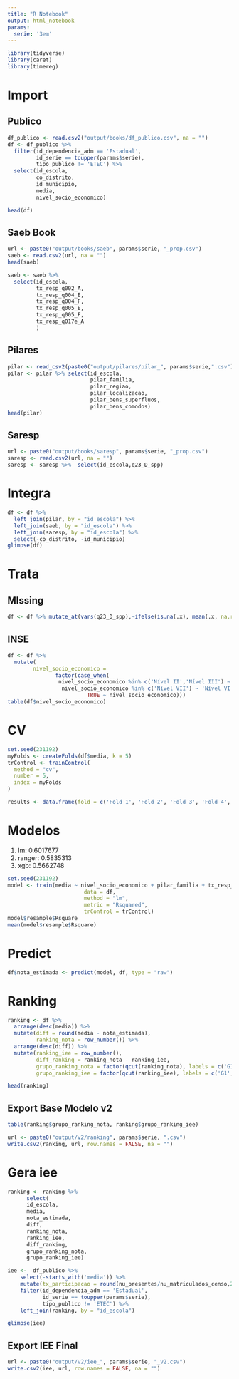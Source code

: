 ```yaml
---
title: "R Notebook"
output: html_notebook
params:
  serie: '3em'
---
```

```r
library(tidyverse)
library(caret)
library(timereg)
```

# Import
## Publico
```r
df_publico <- read.csv2("output/books/df_publico.csv", na = "")
df <- df_publico %>% 
  filter(id_dependencia_adm == 'Estadual',
         id_serie == toupper(params$serie),
         tipo_publico != 'ETEC') %>% 
  select(id_escola, 
         co_distrito,
         id_municipio,
         media,
         nivel_socio_economico)

head(df)
```




## Saeb Book
```r
url <- paste0("output/books/saeb", params$serie, "_prop.csv")
saeb <- read.csv2(url, na = "")
head(saeb)
```

```r
saeb <- saeb %>% 
  select(id_escola,
         tx_resp_q002_A,
         tx_resp_q004_E,
         tx_resp_q004_F,
         tx_resp_q005_E,
         tx_resp_q005_F,
         tx_resp_q017e_A
         )
```

## Pilares
```r
pilar <- read_csv2(paste0("output/pilares/pilar_", params$serie,".csv"))
pilar <- pilar %>% select(id_escola,
                          pilar_familia,
                          pilar_regiao,
                          pilar_localizacao,
                          pilar_bens_superfluos,
                          pilar_bens_comodos)
head(pilar)
```


## Saresp
```r
url <- paste0("output/books/saresp", params$serie, "_prop.csv")
saresp <- read.csv2(url, na = "")
saresp <- saresp %>%  select(id_escola,q23_D_spp)
```



# Integra
```r
df <- df %>% 
  left_join(pilar, by = "id_escola") %>% 
  left_join(saeb, by = "id_escola") %>% 
  left_join(saresp, by = "id_escola") %>% 
  select(-co_distrito, -id_municipio)
glimpse(df)
```

# Trata
## MIssing
```r
df <- df %>% mutate_at(vars(q23_D_spp),~ifelse(is.na(.x), mean(.x, na.rm = TRUE), .x))
```



## INSE
```r
df <- df %>% 
  mutate(
        nivel_socio_economico = 
               factor(case_when(
                nivel_socio_economico %in% c('Nível II','Nível III') ~ 'Nível IV',
                 nivel_socio_economico %in% c('Nível VII') ~ 'Nível VI',
                         TRUE ~ nivel_socio_economico)))
table(df$nivel_socio_economico)
```
# CV
```r
set.seed(231192)
myFolds <- createFolds(df$media, k = 5)
trControl <- trainControl(
  method = "cv",
  number = 5,
  index = myFolds
)

results <- data.frame(fold = c('Fold 1', 'Fold 2', 'Fold 3', 'Fold 4', 'Fold 5'))
```


# Modelos
1. lm: 0.6017677
2. ranger: 0.5835313
3. xgb: 0.5662748

```r
set.seed(231192)
model <- train(media ~ nivel_socio_economico + pilar_familia + tx_resp_q004_E+tx_resp_q005_E + tx_resp_q004_F + tx_resp_q005_F + pilar_regiao + pilar_localizacao + pilar_bens_superfluos +  pilar_bens_comodos  + I(tx_resp_q017e_A^2) + tx_resp_q002_A + q23_D_spp,
                        data = df,
                        method = "lm",
                        metric = "Rsquared",
                        trControl = trControl)
model$resample$Rsquare
mean(model$resample$Rsquare)
```

# Predict
```r
df$nota_estimada <- predict(model, df, type = "raw")
```

# Ranking
```r
ranking <- df %>% 
  arrange(desc(media)) %>% 
  mutate(diff = round(media - nota_estimada),
         ranking_nota = row_number()) %>% 
  arrange(desc(diff)) %>% 
  mutate(ranking_iee = row_number(),
         diff_ranking = ranking_nota - ranking_iee,
         grupo_ranking_nota = factor(qcut(ranking_nota), labels = c('G1','G2','G3','G4')),
         grupo_ranking_iee = factor(qcut(ranking_iee), labels = c('G1','G2','G3','G4')))

head(ranking)
```

## Export Base Modelo v2
```r

table(ranking$grupo_ranking_nota, ranking$grupo_ranking_iee)

url <- paste0("output/v2/ranking", params$serie, ".csv")
write.csv2(ranking, url, row.names = FALSE, na = "")
```

# Gera iee
```r
ranking <- ranking %>% 
      select(
      id_escola,
      media,
      nota_estimada,
      diff,
      ranking_nota,
      ranking_iee,
      diff_ranking,
      grupo_ranking_nota,
      grupo_ranking_iee)
```

```r
iee <-  df_publico %>% 
    select(-starts_with('media')) %>% 
    mutate(tx_participacao = round(nu_presentes/nu_matriculados_censo,2)) %>% 
    filter(id_dependencia_adm == 'Estadual',
           id_serie == toupper(params$serie),
           tipo_publico != 'ETEC') %>% 
    left_join(ranking, by = "id_escola")

glimpse(iee)
```

## Export IEE Final
```r
url <- paste0("output/v2/iee_", params$serie, "_v2.csv")
write.csv2(iee, url, row.names = FALSE, na = "")
```

